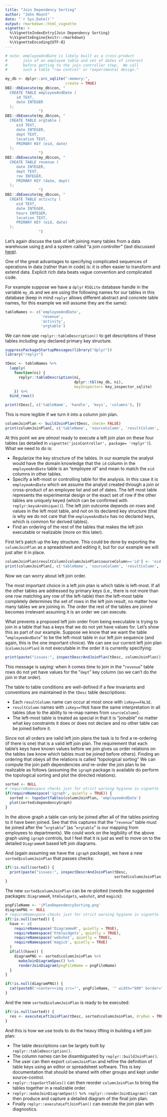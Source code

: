 ```yaml
---
title: "Join Dependency Sorting"
author: "John Mount"
date: "`r Sys.Date()`"
output: rmarkdown::html_vignette
vignette: >
  %\VignetteIndexEntry{Join Dependency Sorting}
  %\VignetteEngine{knitr::rmarkdown}
  %\VignetteEncoding{UTF-8}
---
```


```r
# note: employeeAndDate is likely built as a cross-product
#       join of an employee table and set of dates of interest
#       before getting to the join controller step.  We call
#       such a table "row control" or "experimental design."

my_db <- dplyr::src_sqlite(":memory:", 
                           create = TRUE)
DBI::dbExecute(my_db$con, "
  CREATE TABLE employeeAndDate (
     id TEXT,
     date INTEGER
  );
               ")
DBI::dbExecute(my_db$con, "
  CREATE TABLE orgtable (
     eid TEXT,
     date INTEGER,
     dept TEXT,
     location TEXT,
     PRIMARY KEY (eid, date)
  );
               ")
DBI::dbExecute(my_db$con, "
  CREATE TABLE revenue (
     date INTEGER,
     dept TEXT,
     rev INTEGER,
     PRIMARY KEY (date, dept)
  );
               ")
DBI::dbExecute(my_db$con, "
  CREATE TABLE activity (
     eid TEXT,
     date INTEGER,
     hours INTEGER,
     location TEXT,
     PRIMARY KEY (eid, date)
  );
               ")
```

Let's again discuss the task of left joining many tables from a data warehouse using [`R`](https://www.r-project.org) and a system called "a join controller" (last discussed [here](http://www.win-vector.com/blog/2017/06/use-a-join-controller-to-document-your-work/)).

One of the great advantages to specifying complicated sequences of operations in data (rather than in code) is: it is often easier to transform and extend data.  Explicit rich data beats vague convention and complicated code.

For example suppose we have a `dplyr` `RSQLite` database handle in the variable `my_db` and we are using the following names for our tables in this database (keep in mind `replyr` allows different abstract and concrete table names, for this example we will assume they are the same):

```r
tableNames <- c('employeeAndDate',
                'revenue',
                'activity',
                'orgtable')
```

We can now use `replyr::tableDescription()` to get descriptions of these tables *including* any declared primary key structure.

```r
suppressPackageStartupMessages(library("dplyr"))
library("replyr")

tDesc <- tableNames %>%
  lapply(
    function(ni) {
      replyr::tableDescription(ni,
                               dplyr::tbl(my_db, ni),
                               keyInspector= key_inspector_sqlite)
    }) %>%
  bind_rows()

print(tDesc[, c('tableName', 'handle', 'keys', 'columns'), ])
```


This is more legible if we turn it into a column join plan.

```r
columnJoinPlan <- buildJoinPlan(tDesc, check= FALSE)
print(columnJoinPlan[, c('tableName', 'sourceColumn', 'resultColumn', 'isKey')])
```

At this point we are *almost* ready to execute a left join plan on these four tables (as detailed in `vignette('joinController', package= 'replyr')`).  What we need to do is:

 * Regularize the key structure of the tables.  In our example the analyst would have the domain knowledge that the `id` column in the `employeeAndDate` table is an "employee id" and mean to match the `eid` columns in other tables.
 * Specify a left-most or controlling table for the analysis.  In this case it is `employeeAndDate` which we assume the analyst created through a join or cross-product of an employee list and set of dates.  The left most table represents the experimental design or the exact set of row if the other tables are uniquely keyed (which can be confirmed with `replyr:keysAreUnique()`).  The left join outcome depends on rows and values in the left most table, and not on its declared key structure (that is why we do not care that the  `employeeAndDate` has no declared keys, which is common for derived tables).
 * Find an ordering of the rest of the tables that makes the left join executable or realizable (more on this later).

First let's patch up the key structure.  This could be done by exporting the `columnJoinPlan` as a spreadsheet and editing it, but for our example we will just alter it in place.

```r
columnJoinPlan$resultColumn[columnJoinPlan$sourceColumn=='id'] <- 'eid'
print(columnJoinPlan[, c('tableName', 'sourceColumn', 'resultColumn', 'isKey')])
```

Now we can worry about left join order.

The most important choice in a left join plan is which table is left-most.  If all the other tables are addressed by primary keys (i.e., there is not more than one row matching any row of the left-table) then the left-most table completely determines the set of rows in the left join result, no matter how many tables we are joining in.  The order the rest of the tables are joined becomes irrelevant assuming it is an order we can execute.

What prevents a proposed left join order from being executable is trying to join in a table that has a keys that we do not yet have values for.  Let's show this as part of our example.  Suppose we know that we want the table "`employeeAndDate`" to be the left-most table in our left join sequence (and again, this is the one important choice).  We can see our current left join plan (`columnJoinPlan`) is not executable in the order it is currently specifying:


```r
print(paste("issues:", inspectDescrAndJoinPlan(tDesc, columnJoinPlan)))
```

This message is saying: when it comes time to join in the "`revenue`" table rows do not yet have values for the "`dept`" key column (so we can't do the join in that order).

The table to table conditions are well-defined if a few invariants and conventions are maintained in the `tDesc` table descriptions:

 * Each `resultColumn` name can occur at most once with `isKey==FALSE`.
 * `resultColumn` names with `isKey==TRUE` have the same interpretation in all tables (due to the ability to re-map names from `sourceColumn`).
 * The left-most table is treated as special in that it is "joinable" no matter what key constraints it does or does not declare and no other table can be joined before it.

Since not all orders are valid left join plans the task is to find a re-ordering (if there is one) that is a valid left join plan.  The requirement that each table's keys have known values before we join gives us order relations on the tables (we know which tables must be joined before others).  Finding an ordering that obeys all the relations is called "topological sorting" We can compute the join path dependencies *and* re-order the join plan to be realizable as follows (assuming the `igraph` package is available do perform the topological sorting and plot the directed relations).

```r
sorted <- NULL
# requireNamespace checks just for strict warning hygiene in vignette
if(requireNamespace('igraph', quietly = TRUE)) {
  sorted <- topoSortTables(columnJoinPlan, 'employeeAndDate')
  plot(sorted$dependencyGraph)
}
```

In the above graph a table can only be joined after all of the tables pointing to it have been joined. See that this captures that the "`revenue`" table must be joined after the "`orgtable`" (as "`orgtable`" is our mapping from employees to departments).   We could work on the legibility of the above graph using `igraph` controls, but I feel that it is just as well to move on to the detailed `DiagrammeR` based left join diagrams.

And (again assuming we have the `igraph` package), we have a new `sorted$columnJoinPlan` that passes checks:

```r
if(!is.null(sorted)) {
  print(paste("issues:", inspectDescrAndJoinPlan(tDesc, 
                                                 sorted$columnJoinPlan)))
}
```

The new `sorted$columnJoinPlan` can be re-plotted (needs the suggested packages:  `DiagrammeR`, `htmlwidgets`, `webshot`, and `magick`): 

```r
pngFileName <- 'jPlanDependencySorting.png'
diagramPNG <- NULL
# requireNamespace checks just for strict warning hygiene in vignette
if(!is.null(sorted)) {
  have <- c(
    requireNamespace('DiagrammeR', quietly = TRUE),
    requireNamespace('htmlwidgets', quietly = TRUE),
    requireNamespace('webshot', quietly = TRUE),
    requireNamespace('magick', quietly = TRUE)
  )
  if(all(have)) {
    diagramPNG <- sorted$columnJoinPlan %>%
      makeJoinDiagramSpec() %>%
      renderJoinDiagram(pngFileName = pngFileName)
  }
}
```

```r
if(!is.null(diagramPNG)) {
  cat(paste0('<center><img src="', pngFileName, '" width="600" border="0"></center>'))
}
```


And the new `sorted$columnJoinPlan` is ready to be executed:

```r
if(!is.null(sorted)) {
  res <- executeLeftJoinPlan(tDesc, sorted$columnJoinPlan, dryRun = TRUE)
}
```

And this is how we use tools to do the heavy lifting in building a left join plan:

  * The table descriptions can be largely built by `replyr::tableDescription()`.
  * The column names can be disambiguated by `replyr::buildJoinPlan()`.
  * The user can then export `columnJoinPlan` and refine the definition of table keys using an editor or spreadsheet software.  This is key documentation that should be shared with other groups and kept under source-control.
  * `replyr::topoSortTables()` can then reorder `columnJoinPlan` to bring the tables together in a realizable order.
  * `replyr::makeJoinDiagramSpec() %>% replyr::renderJoinDiagram()` can then produce and capture a detailed diagram of the final join plan.
  * Finally `replyr::executeLeftJoinPlan()` can execute the join plan with diagnostics.

